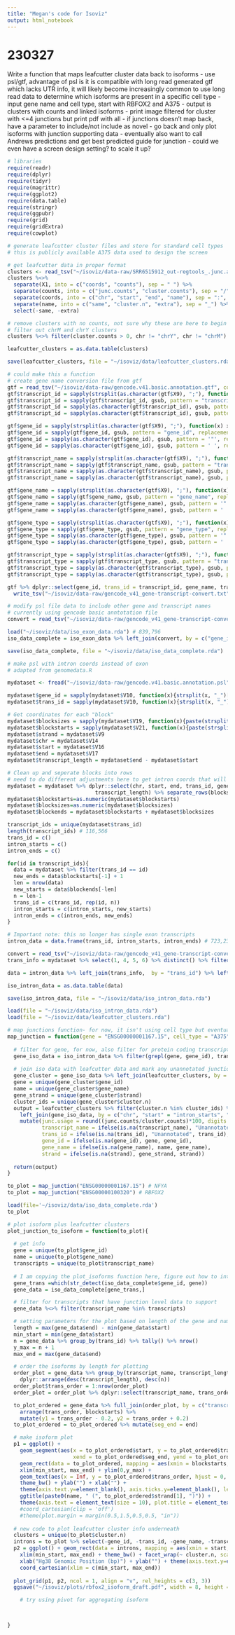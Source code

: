 ```yaml
---
title: "Megan's code for Isoviz"
output: html_notebook
---
```



# 230327
Write a function that maps leafcutter cluster data back to isoforms 
- use psl/gtf, advantage of psl is it is compatible with long read generated gtf which lacks UTR info, it will likely become increasingly common to use long read data to determine which isoforms are present in a specific cell type
- input gene name and cell type, start with RBFOX2 and A375
- output is clusters with counts and linked isoforms
- print image filtered for cluster with <=4 junctions but print pdf with all
- if junctions doesn't map back, have a parameter to include/not include as novel
- go back and only plot isoforms with junction supporting data
- eventually also want to call Andrews predictions and get best predicted guide for junction
- could we even have a screen design setting? to scale it up?

```r
# libraries
require(readr)
require(dplyr)
require(tidyr)
require(magrittr)
require(ggplot2)
require(data.table)
require(stringr)
require(ggpubr)
require(grid)
require(gridExtra)
require(cowplot)

```

```r
# generate leafcutter cluster files and store for standard cell types
# this is publicly available A375 data used to design the screen

# get leafcutter data in proper format
clusters <- read_tsv("~/isoviz/data-raw/SRR6515912_out-regtools_.junc.a375_m30_p0.01_.sorted", col_names = FALSE, skip = 1) # 15,901
clusters %<>% 
  separate(X1, into = c("coords", "counts"), sep = " ") %>% 
  separate(counts, into = c("junc.counts", "cluster.counts"), sep = "/", convert = TRUE) %>%
  separate(coords, into = c("chr", "start", "end", "name"), sep = ":", convert = TRUE) %>% 
  separate(name, into = c("same", "cluster.n", "extra"), sep = "_") %>% 
  select(-same, -extra)

# remove clusters with no counts, not sure why these are here to begin with- only 7
# filter out chrM and chrY clusters
clusters %<>% filter(cluster.counts > 0, chr != "chrY", chr != "chrM") # 15,886

leafcutter_clusters = as.data.table(clusters)

save(leafcutter_clusters, file = "~/isoviz/data/leafcutter_clusters.rda")
```


```r
# could make this a function
# create gene name conversion file from gtf
gtf = read_tsv("~/isoviz/data-raw/gencode.v41.basic.annotation.gtf", col_names = FALSE, skip = 5) %>% filter(X3 == "transcript")
gtf$transcript_id = sapply(strsplit(as.character(gtf$X9), ";"), function(x) x[[2]])
gtf$transcript_id = sapply(gtf$transcript_id, gsub, pattern = "transcript_id", replacement = "")
gtf$transcript_id = sapply(as.character(gtf$transcript_id), gsub, pattern = '"', replacement = '')
gtf$transcript_id = sapply(as.character(gtf$transcript_id), gsub, pattern = ' ', replacement = '')

gtf$gene_id = sapply(strsplit(as.character(gtf$X9), ";"), function(x) x[[1]])
gtf$gene_id = sapply(gtf$gene_id, gsub, pattern = "gene_id", replacement = "")
gtf$gene_id = sapply(as.character(gtf$gene_id), gsub, pattern = '"', replacement = '')
gtf$gene_id = sapply(as.character(gtf$gene_id), gsub, pattern = ' ', replacement = '')

gtf$transcript_name = sapply(strsplit(as.character(gtf$X9), ";"), function(x) x[[6]])
gtf$transcript_name = sapply(gtf$transcript_name, gsub, pattern = "transcript_name", replacement = "")
gtf$transcript_name = sapply(as.character(gtf$transcript_name), gsub, pattern = '"', replacement = '')
gtf$transcript_name = sapply(as.character(gtf$transcript_name), gsub, pattern = ' ', replacement = '')

gtf$gene_name = sapply(strsplit(as.character(gtf$X9), ";"), function(x) x[[4]])
gtf$gene_name = sapply(gtf$gene_name, gsub, pattern = "gene_name", replacement = "")
gtf$gene_name = sapply(as.character(gtf$gene_name), gsub, pattern = '"', replacement = '')
gtf$gene_name = sapply(as.character(gtf$gene_name), gsub, pattern = ' ', replacement = '')

gtf$gene_type = sapply(strsplit(as.character(gtf$X9), ";"), function(x) x[[3]])
gtf$gene_type = sapply(gtf$gene_type, gsub, pattern = "gene_type", replacement = "")
gtf$gene_type = sapply(as.character(gtf$gene_type), gsub, pattern = '"', replacement = '')
gtf$gene_type = sapply(as.character(gtf$gene_type), gsub, pattern = ' ', replacement = '')

gtf$transcript_type = sapply(strsplit(as.character(gtf$X9), ";"), function(x) x[[5]])
gtf$transcript_type = sapply(gtf$transcript_type, gsub, pattern = "transcript_type", replacement = "")
gtf$transcript_type = sapply(as.character(gtf$transcript_type), gsub, pattern = '"', replacement = '')
gtf$transcript_type = sapply(as.character(gtf$transcript_type), gsub, pattern = ' ', replacement = '')

gtf %>% dplyr::select(gene_id, trans_id = transcript_id, gene_name, transcript_name, gene_type, transcript_type) %>% distinct() %>%
  write_tsv("~/isoviz/data-raw/gencode_v41_gene-transcript-convert.txt", col_names = TRUE)

```


```r
# modify psl file data to include other gene and transcript names
# currently using gencode basic anntotation file
convert = read_tsv("~/isoviz/data-raw/gencode_v41_gene-transcript-convert.txt", col_names = TRUE)

load("~/isoviz/data/iso_exon_data.rda") # 839,796
iso_data_complete = iso_exon_data %>% left_join(convert, by = c("gene_id", "trans_id"))

save(iso_data_complete, file = "~/isoviz/data/iso_data_complete.rda")

```


```r
# make psl with intron coords instead of exon
# adapted from genomedata.R

mydataset <- fread("~/isoviz/data-raw/gencode.v41.basic.annotation.psl")

mydataset$gene_id = sapply(mydataset$V10, function(x){strsplit(x, "_")[[1]][2]})
mydataset$trans_id = sapply(mydataset$V10, function(x){strsplit(x, "_")[[1]][1]})

# Get coordinates for each "block"
mydataset$blocksizes = sapply(mydataset$V19, function(x){paste(strsplit(x, ",")[[1]], collapse=",")})
mydataset$blockstarts = sapply(mydataset$V21, function(x){paste(strsplit(x, ",")[[1]], collapse=",")})
mydataset$strand = mydataset$V9
mydataset$chr = mydataset$V14
mydataset$start = mydataset$V16
mydataset$end = mydataset$V17
mydataset$transcript_length = mydataset$end - mydataset$start

# Clean up and seperate blocks into rows
# need to do different adjustments here to get intron coords that will line up with leafcutter
mydataset = mydataset %>% dplyr::select(chr, start, end, trans_id, gene_id,strand, blocksizes, blockstarts,
                            transcript_length) %>% separate_rows(blocksizes, blockstarts)
mydataset$blockstarts=as.numeric(mydataset$blockstarts)
mydataset$blocksizes=as.numeric(mydataset$blocksizes)
mydataset$blockends = mydataset$blockstarts + mydataset$blocksizes

transcript_ids = unique(mydataset$trans_id)
length(transcript_ids) # 116,566
trans_id = c()
intron_starts = c()
intron_ends = c()

for(id in transcript_ids){
  data = mydataset %>% filter(trans_id == id)
  new_ends = data$blockstarts[-1] + 1
  len = nrow(data)
  new_starts = data$blockends[-len]
  n = len-1
  trans_id = c(trans_id, rep(id, n))
  intron_starts = c(intron_starts, new_starts)
  intron_ends = c(intron_ends, new_ends)
}

# Important note: this no longer has single exon transcripts
intron_data = data.frame(trans_id, intron_starts, intron_ends) # 723,230

convert = read_tsv("~/isoviz/data-raw/gencode_v41_gene-transcript-convert.txt", col_names = TRUE)
trans_info = mydataset %>% select(1, 4, 5, 6) %>% distinct() %>% filter(chr != "chrY", chr != "chrM") 

data = intron_data %>% left_join(trans_info,  by = "trans_id") %>% left_join(convert, by = c("gene_id", "trans_id")) %>% select(4, 2, 3, 5, 1, 6, 7, 8, 9, 10)

iso_intron_data = as.data.table(data)

save(iso_intron_data, file = "~/isoviz/data/iso_intron_data.rda")

```


```r
load(file = "~/isoviz/data/iso_intron_data.rda")
load(file = "~/isoviz/data/leafcutter_clusters.rda")

# map junctions function- for now, it isn't using cell type but eventually we should change this
map_junction = function(gene = "ENSG00000001167.15", cell_type = "A375"){
  
  # filter for gene, for now, also filter for protein coding transcripts- can set this as a parameter later
  gene_iso_data = iso_intron_data %>% filter(grepl(gene, gene_id), transcript_type == "protein_coding")
  
  # join iso data with leafcutter data and mark any unannotated junctions
  gene_cluster = gene_iso_data %>% left_join(leafcutter_clusters, by = c("chr", "intron_starts" = "start", "intron_ends" = "end")) %>% filter(!is.na(cluster.n))
  gene = unique(gene_cluster$gene_id)
  name = unique(gene_cluster$gene_name)
  gene_strand = unique(gene_cluster$strand)
  cluster_ids = unique(gene_cluster$cluster.n)
  output = leafcutter_clusters %>% filter(cluster.n %in% cluster_ids) %>% group_by(cluster.n) %>% mutate(junc.per.cluster = n()) %>% 
    left_join(gene_iso_data, by = c("chr", "start" = "intron_starts", "end" = "intron_ends")) %>% 
    mutate(junc.usage = round((junc.counts/cluster.counts)*100, digits = 0), 
           transcript_name = ifelse(is.na(transcript_name), "Unannotated", transcript_name),
           trans_id = ifelse(is.na(trans_id), "Unannotated", trans_id),
           gene_id = ifelse(is.na(gene_id), gene, gene_id),
           gene_name = ifelse(is.na(gene_name), name, gene_name),
           strand = ifelse(is.na(strand), gene_strand, strand))
  
  return(output)
}

to_plot = map_junction("ENSG00000001167.15") # NFYA
to_plot = map_junction("ENSG00000100320") # RBFOX2

```

```r
load(file='~/isoviz/data/iso_data_complete.rda')
to_plot

# plot isoform plus leafcutter clusters
plot_junction_to_isoform = function(to_plot){
  
  # get info
  gene = unique(to_plot$gene_id)
  name = unique(to_plot$gene_name)
  transcripts = unique(to_plot$transcript_name)
  
  # I am copying the plot_isoforms function here, figure out how to integrate these later
  gene_trans =which(str_detect(iso_data_complete$gene_id, gene))
  gene_data = iso_data_complete[gene_trans,]

  # filter for transcripts that have junction level data to support
  gene_data %<>% filter(transcript_name %in% transcripts)

  # setting parameters for the plot based on length of the gene and number of isoforms
  length = max(gene_data$end) - min(gene_data$start)
  min_start = min(gene_data$start)
  n = gene_data %>% group_by(trans_id) %>% tally() %>% nrow()
  y_max = n + 1
  max_end = max(gene_data$end)

  # order the isoforms by length for plotting
  order_plot = gene_data %>% group_by(transcript_name, transcript_length) %>% tally() %>%
    dplyr::arrange(desc(transcript_length), desc(n))
  order_plot$trans_order = 1:nrow(order_plot)
  order_plot = order_plot %>% dplyr::select(transcript_name, trans_order)

  to_plot_ordered = gene_data %>% full_join(order_plot, by = c("transcript_name")) %>%
    arrange(trans_order, blockstarts) %>%
    mutate(y1 = trans_order - 0.2, y2 = trans_order + 0.2)
  to_plot_ordered = to_plot_ordered %>% mutate(seg_end = end)

  # make isoform plot
  p1 = ggplot() +
    geom_segment(aes(x = to_plot_ordered$start, y = to_plot_ordered$trans_order,
                     xend = to_plot_ordered$seg_end, yend = to_plot_ordered$trans_order)) +
    geom_rect(data = to_plot_ordered, mapping = aes(xmin = blockstarts, xmax = blockends, ymin = y1, ymax = y2)) +
    xlim(min_start, max_end) + ylim(0,y_max) +
    geom_text(aes(x = Inf, y = to_plot_ordered$trans_order, hjust = 0, label = to_plot_ordered$transcript_name)) +
    theme_bw() + ylab("") + xlab("") +
    theme(axis.text.y=element_blank(), axis.ticks.y=element_blank(), legend.position = "top") +
    ggtitle(paste0(name, " (", to_plot_ordered$strand[1], ")")) +
    theme(axis.text = element_text(size = 10), plot.title = element_text(hjust = 0.5)) + coord_cartesian(xlim = c(min_start, max_end))
    #coord_cartesian(clip = 'off')
    #theme(plot.margin = margin(0.5,1.5,0.5,0.5, "in"))
  
  # new code to plot leafcutter cluster info underneath
  clusters = unique(to_plot$cluster.n)
  introns = to_plot %>% select(-gene_id, -trans_id, -gene_name, -transcript_name) %>% distinct() %>% group_by(cluster.n) %>% mutate(junc_order = row_number())
  p2 = ggplot() + geom_rect(data = introns, mapping = aes(xmin = start, xmax = end, ymin = junc_order - 0.2, ymax = junc_order + 0.2)) + 
    xlim(min_start, max_end) + theme_bw() + facet_wrap(~ cluster.n, scales = "free_y", ncol = 1, strip.position = "top") + 
    xlab("Hg38 Genomic Position (bp)") + ylab("") + theme(axis.text.y=element_blank(), axis.ticks.y=element_blank()) +
    coord_cartesian(xlim = c(min_start, max_end))
  
  plot_grid(p1, p2, ncol = 1, align = "v", rel_heights = c(3, 3))
  ggsave("~/isoviz/plots/rbfox2_isoform_draft.pdf", width = 8, height = 4)

    # try using pivot for aggregating isoform


  
}
```


















